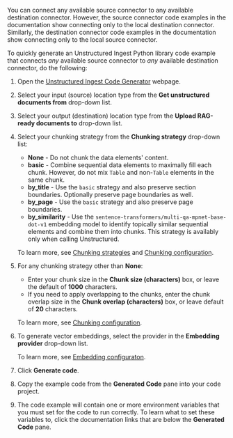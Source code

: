 You can connect any available source connector to any available destination connector. However, the source connector code examples in the 
documentation show connecting only to the local destination connector. Similarly, the destination connector code examples in the 
documentation show connecting only to the local source connector. 

To quickly generate an Unstructured Ingest Python library code example that connects _any_ available source connector to _any_ available destination connector, 
do the following:

1. Open the [Unstructured Ingest Code Generator](https://huggingface.co/spaces/MariaK/unstructured-pipeline-builder) webpage.
2. Select your input (source) location type from the **Get unstructured documents from** drop-down list.
3. Select your output (destination) location type from the **Upload RAG-ready documents to** drop-down list.
4. Select your chunking strategy from the **Chunking strategy** drop-down list:

   - **None** - Do not chunk the data elements' content.
   - **basic** - Combine sequential data elements to maximally fill each chunk. However, do not mix `Table` and non-`Table` elements in the same chunk.
   - **by_title** - Use the `basic` strategy and also preserve section boundaries. Optionally preserve page boundaries as well.
   - **by_page** - Use the `basic` strategy and also preserve page boundaries.
   - **by_similarity** - Use the `sentence-transformers/multi-qa-mpnet-base-dot-v1` embedding model to identify topically similar sequential elements and combine them into chunks. This strategy is availably only when calling Unstructured. 

   To learn more, see [Chunking strategies](/api/partition/chunking) and [Chunking configuration](/ingestion/ingest-configuration/chunking-configuration).

5. For any chunking strategy other than **None**:

   - Enter your chunk size in the **Chunk size (characters)** box, or leave the default of **1000** characters. 
   - If you need to apply overlapping to the chunks, enter the chunk overlap size in the **Chunk overlap (characters)** box, or leave default of **20** characters.

   To learn more, see [Chunking configuration](/ingestion/ingest-configuration/chunking-configuration).

6. To generate vector embeddings, select the provider in the **Embedding provider** drop-down list.

   To learn more, see [Embedding configuraton](/ingestion/ingest-configuration/embedding-configuration).

7. Click **Generate code**. 
8. Copy the example code from the **Generated Code** pane into your code project. 
9. The code example will contain one or more environment variables that you must set for the code to run correctly. To learn what to 
set these variables to, click the documentation links that are below the **Generated Code** pane.